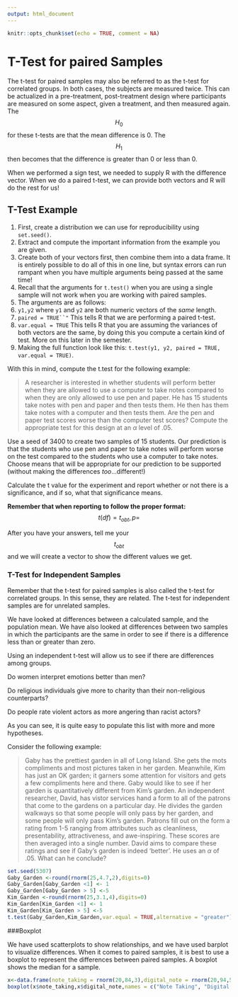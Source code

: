 ```yaml
---
output: html_document
---
```


```r
knitr::opts_chunk$set(echo = TRUE, comment = NA)
```

# T-Test for paired Samples 
The t-test for paired samples may also be referred to as the t-test for correlated groups. In both cases, the subjects are measured twice. This can be actualized in a pre-treatment, post-treatment design where participants are measured on some aspect, given a treatment, and then measured again. The $$H_0$$ for these t-tests are that the mean difference is 0. The $$H_1$$ then becomes that the difference is greater than 0 or less than 0. 

When we performed a sign test, we needed to supply R with the difference vector. When we do a paired t-test, we can provide both vectors and R will do the rest for us! 

## T-Test Example 


1. First, create a distribution we can use for reproducibility using `set.seed()`. 
2. Extract and compute the important information from the example you are given.
3. Create both of your vectors first, then combine them into a data frame. It is entirely possible to do all of this in one line, but syntax errors can run rampant when you have multiple arguments being passed at the same time! 
4. Recall that the arguments for `t.test()` when you are using a single sample will not work when you are working with paired samples. 
5. The arguments are as follows: 
  1. `y1,y2` where `y1` and `y2` are both numeric vectors of the *same* length. 
  2. `paired = TRUE``"` This tells R that we are performing a paired t-test. 
  3. `var.equal = TRUE` This tells R that you are assuming the variances of both vectors are the same, by doing this you compute a certain kind of test. More on this later in the semester. 
  4. Making the full function look like this: `t.test(y1, y2, paired = TRUE, var.equal = TRUE)`.

With this in mind, compute the t.test for the following example:


> A researcher is interested in whether students will perform better when they are allowed to use a computer to take notes compared to when they are only allowed to use pen and paper. He has 15 students take notes with pen and paper and then tests them. He then has them take notes with a computer and then tests them. Are the pen and paper test scores worse than the computer test scores? Compute the appropriate test for this design at an $\alpha$ level of .05. 

Use a seed of 3400 to create two samples of 15 students. Our prediction is that the students who use pen and paper to take notes will perform worse on the test compared to the students who use a computer to take notes.  Choose means that will be appropriate for our prediction to be supported (without making the differences *too*…different!)

Calculate the t value for the experiment and report whether or not there is a significance, and if so, what that significance means. 

**Remember that when reporting to follow the proper format:** $$t(df) = t_{obt}, p =$$

After you have your answers, tell me your $$t_{obt}$$ and we will create a vector to show the different values we get. 

### T-Test for Independent Samples

Remember that the t-test for paired samples is also called the t-test for correlated groups. In this sense, they are related. The t-test for independent samples are for unrelated samples. 

We have looked at differences between a calculated sample, and the population mean. We have also looked at differences between two samples in which the participants are the same in order to see if there is a difference less than or greater than zero. 

Using an independent t-test will allow us to see if there are differences among groups. 

Do women interpret emotions better than men?

Do religious individuals give more to charity than their non-religious counterparts?

Do people rate violent actors as more angering than racist actors?

As you can see, it is quite easy to populate this list with more and more hypotheses. 


Consider the following example:

> Gaby has the prettiest garden in all of Long Island. She gets the mots compliments and most pictures taken in her garden. Meanwhile, Kim has just an OK garden; it garners some attention for visitors and gets a few compliments here and there. Gaby would like to see if her garden is quantitatively different from Kim's garden. An independent researcher, David, has vistor services hand a form to all of the patrons that come to the gardens on a particular day. He divides the garden walkways so that some people will only pass by her garden, and some people will only pass Kim's garden. Patrons fill out on the form a rating from 1-5 ranging from attributes such as cleanliness, presentability, attractiveness, and awe-inspiring. These scores are then averaged into a single number. David aims to compare these ratings and see if Gaby's garden is indeed 'better'. He uses an $\alpha$ of .05. What can he conclude?

```r
set.seed(5307)
Gaby_Garden <-round(rnorm(25,4.7,2),digits=0)
Gaby_Garden[Gaby_Garden <1] <- 1
Gaby_Garden[Gaby_Garden > 5] <-5
Kim_Garden <-round(rnorm(25,3.1,4),digits=0)
Kim_Garden[Kim_Garden <1] <- 1
Kim_Garden[Kim_Garden > 5] <-5
t.test(Gaby_Garden,Kim_Garden,var.equal = TRUE,alternative = "greater")
```

###Boxplot

We have used scatterplots to show relationships, and we have used barplot to visualize differences. When it comes to paired samples, it is best to use a boxplot to represent the differences between paired samples. A boxplot shows the median for a sample.

```r
x<-data.frame(note_taking = rnorm(20,84,3),digital_note = rnorm(20,94,5))
boxplot(x$note_taking,x$digital_note,names = c("Note Taking", "Digital Note Taking"))
```

